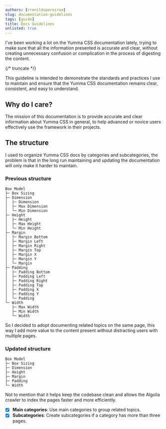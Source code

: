 ```yaml
---
authors: [rrenildopereiraa]
slug: documentation-guidelines
tags: [guide]
title: Docs Guidelines
unlisted: true
---
```



I've been working a lot on the Yumma CSS documentation lately, trying to make sure that all the information presented is accurate and clear, without creating unnecessary confusion or complication in the process of digesting the content.

{/* truncate */}

This guideline is intended to demonstrate the standards and practices I use to maintain and ensure that the Yumma CSS documentation remains clear, consistent, and easy to understand.

## Why do I care?

The mission of this documentation is to provide accurate and clear information about Yumma CSS in general, to help advanced or novice users effectively use the framework in their projects.

## The structure

I used to organize Yumma CSS docs by categories and subcategories, the problem is that in the long run maintaining and updating the documentation will only make it harder to maintain.

### Previous structure

```
Box Model
├─ Box Sizing
├─ Dimension
│  ├─ Dimension
│  ├─ Max Dimension
│  └─ Min Dimension
├─ Height
│  ├─ Height
│  ├─ Max Height
│  └─ Min Height
├─ Margin
│  ├─ Margin Bottom
│  ├─ Margin Left
│  ├─ Margin Right
│  ├─ Margin Top
│  ├─ Margin X
│  ├─ Margin Y
│  └─ Margin
├─ Padding
│  ├─ Padding Bottom
│  ├─ Padding Left
│  ├─ Padding Right
│  ├─ Padding Top
│  ├─ Padding X
│  ├─ Padding Y
│  └─ Padding
└─ Width
   ├─ Max Width
   ├─ Min Width
   └─ Width
```

So I decided to adopt documenting related topics on the same page, this way I add more value to the content present without distracting users with multiple pages.

### Updated structure

```
Box Model
├─ Box Sizing
├─ Dimension
├─ Height
├─ Margin
├─ Padding
└─ Width
```

 Not to mention that it helps keep the codebase clean and allows the Algolia crawler to index the pages faster and more efficiently.

- [x] **Main categories**: Use main categories to group related topics.
- [x] **Subcategories**: Create subcategories if a category has more than three pages.